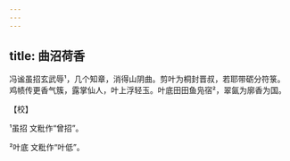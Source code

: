 ```yaml
---
---
---
```

title: 曲沼荷香
---







冯谧虽招玄武辱¹，几个知章，消得山阴曲。剪叶为桐封晋叔，若耶带砺分符箓。鸡帻传更香气簇，露掌仙人，叶上浮轻玉。叶底田田鱼凫宿²，翠氤为廓香为国。

【校】

¹虽招 文粃作“曾招”。

²叶底 文粃作“叶低”。